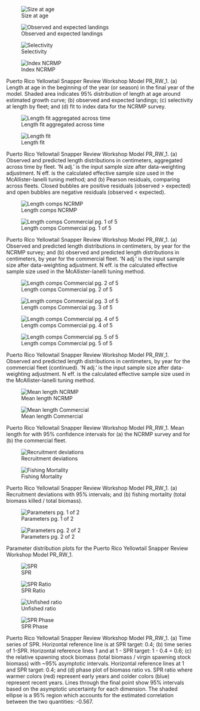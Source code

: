 ::: {#fig-PR_RW_1-group1 layout-ncol="2"}
![Size at age](/Scenarios/PR_RW_1/plots/bio1_sizeatage.png)

![Observed and expected landings](/Scenarios/PR_RW_1/plots/catch3_observed_and_expected_landings_(if_different).png)

![Selectivity](/Scenarios/PR_RW_1/plots/sel01_multiple_fleets_length1.png)

![Index NCRMP](/Scenarios/PR_RW_1/plots/index2_cpuefit_NCRMP.png)

Puerto Rico Yellowtail Snapper Review Workshop Model PR_RW_1. (a) Length at age in the beginning of the year (or season) in the final year of the model. Shaded area indicates 95% distribution of length at age around estimated growth curve; (b) observed and expected landings; (c) selectivity at length by fleet; and (d) fit to index data for the NCRMP survey.
:::

::: {#fig-PR_RW_1-group2 layout-ncol="2"}
![Length fit aggregated across time](/Scenarios/PR_RW_1/plots/comp_lenfit__aggregated_across_time.png)

![Length fit](/Scenarios/PR_RW_1/plots/comp_lenfit__multi-fleet_comparison.png)

Puerto Rico Yellowtail Snapper Review Workshop Model PR_RW_1. (a) Observed and predicted length distributions in centimeters, aggregated across time by fleet. 'N adj.' is the input sample size after data-weighting adjustment. N eff. is the calculated effective sample size used in the McAllister-Ianelli tuning method; and (b) Pearson residuals, comparing across fleets. Closed bubbles are positive residuals (observed \> expected) and open bubbles are negative residuals (observed \< expected).
:::

::: {#fig-PR_RW_1-group3 layout-ncol="2"}
![Length comps NCRMP](/Scenarios/PR_RW_1/plots/comp_lenfit_flt2mkt0.png)

![Length comps Commercial pg. 1 of 5](/Scenarios/PR_RW_1/plots/comp_lenfit_flt1mkt0_page1.png)

Puerto Rico Yellowtail Snapper Review Workshop Model PR_RW_1. (a) Observed and predicted length distributions in centimeters, by year for the NCRMP survey; and (b) observed and predicted length distributions in centimeters, by year for the commercial fleet. 'N adj.' is the input sample size after data-weighting adjustment. N eff. is the calculated effective sample size used in the McAllister-Ianelli tuning method.
:::

::: {#fig-PR_RW_1-group4 layout-ncol="2"}
![Length comps Commercial pg. 2 of 5](/Scenarios/PR_RW_1/plots/comp_lenfit_flt1mkt0_page2.png)

![Length comps Commercial pg. 3 of 5](/Scenarios/PR_RW_1/plots/comp_lenfit_flt1mkt0_page3.png)

![Length comps Commercial pg. 4 of 5](/Scenarios/PR_RW_1/plots/comp_lenfit_flt1mkt0_page4.png)

![Length comps Commercial pg. 5 of 5](/Scenarios/PR_RW_1/plots/comp_lenfit_flt1mkt0_page5.png)

Puerto Rico Yellowtail Snapper Review Workshop Model PR_RW_1. Observed and predicted length distributions in centimeters, by year for the commercial fleet (continued). 'N adj.' is the input sample size after data-weighting adjustment. N eff. is the calculated effective sample size used in the McAllister-Ianelli tuning method.
:::

::: {#fig-PR_RW_1-group5 layout-ncol="2"}
![Mean length NCRMP](/Scenarios/PR_RW_1/plots/comp_lenfit_data_weighting_TA1-8_NCRMP.png)

![Mean length Commercial](/Scenarios/PR_RW_1/plots/comp_lenfit_data_weighting_TA1-8_Commercial.png)

Puerto Rico Yellowtail Snapper Review Workshop Model PR_RW_1. Mean length for with 95% confidence intervals for (a) the NCRMP survey and for (b) the commercial fleet.
:::

::: {#fig-PR_RW_1-group6 layout-ncol="2"}
![Recruitment deviations](/Scenarios/PR_RW_1/plots/recdevs2_withbars.png)

![Fishing Mortality](/Scenarios/PR_RW_1/plots/ts_summaryF.png)

Puerto Rico Yellowtail Snapper Review Workshop Model PR_RW_1. (a) Recruitment deviations with 95% intervals; and (b) fishing mortality (total biomass killed / total biomass).
:::

::: {#fig-PR_RW_1-group7 layout-ncol="2"}
![Parameters pg. 1 of 2](/Scenarios/PR_RW_1/plots/parameter_distributions_page1.png)

![Parameters pg. 2 of 2](/Scenarios/PR_RW_1/plots/parameter_distributions_page2.png)

Parameter distribution plots for the Puerto Rico Yellowtail Snapper Review Workshop Model PR_RW_1.
:::

::: {#fig-PR_RW_1-group8 layout-ncol="2"}
![SPR](/Scenarios/PR_RW_1/plots/SPR1_series.png)

![SPR Ratio](/Scenarios/PR_RW_1/plots/SPR3_ratiointerval.png)

![Unfished ratio](/Scenarios/PR_RW_1/plots/ts9_Fraction_of_unfished_spawning_output.png)

![SPR Phase](/Scenarios/PR_RW_1/plots/SPR4_phase.png)

Puerto Rico Yellowtail Snapper Review Workshop Model PR_RW_1. (a) Time series of SPR. Horizontal reference line is at SPR target: 0.4; (b) time series of 1-SPR. Horizontal reference lines 1 and at 1 - SPR target: 1 - 0.4 = 0.6; (c) the relative spawning stock biomass (total biomass / virgin spawning stock biomass) with \~95% asymptotic intervals. Horizontal reference lines at 1 and SPR target: 0.4; and (d) phase plot of biomass ratio vs. SPR ratio where warmer colors (red) represent early years and colder colors (blue) represent recent years. Lines through the final point show 95% intervals based on the asymptotic uncertainty for each dimension. The shaded ellipse is a 95% region which accounts for the estimated correlation between the two quantities: -0.567.
:::
